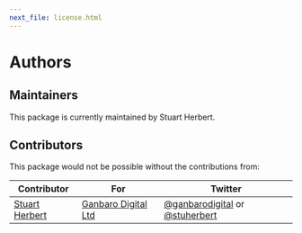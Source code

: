 ```yaml
---
next_file: license.html
---
```

# Authors

## Maintainers

This package is currently maintained by Stuart Herbert.

## Contributors

This package would not be possible without the contributions from:

Contributor | For | Twitter
------------|-----|--------
[Stuart Herbert](http://www.stuartherbert.com) | [Ganbaro Digital Ltd](http://ganbarodigital.com) | [@ganbarodigital](https://twitter.com/ganbarodigital) or [@stuherbert](https://twitter.com/stuherbert)
